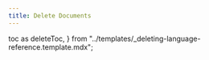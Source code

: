 ```yaml
---
title: Delete Documents
---
```


  toc as deleteToc,
} from "../templates/_deleting-language-reference.template.mdx";


<DeleteTemplate
  codeLang="shell"
  loadOverview={isOverview}
  createCollection={createCollectionSource}
  simpleDelete={simpleDeleteSource}
  rangeDelete={rangeDeleteSource}
  deleteAll={deleteAllSource}
/>

